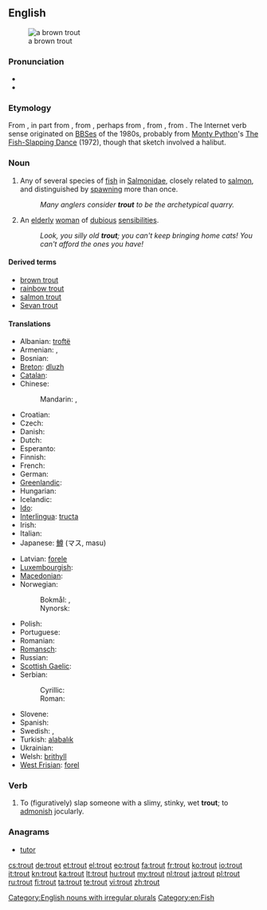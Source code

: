 {{wikipedia}}
==English==
[[Image:Bachforelle Zeichnung.jpg|thumb|a brown trout]]

===Pronunciation===
* {{audio|en-us-trout.ogg|Audio (US)}}
* {{rhymes|aʊt}}

===Etymology===
From {{etyl|ang|en}} {{term|truht|lang=ang}}, in part from {{etyl|fro|en}} {{term|truite|lang=fro}}, from {{etyl|LL.}} {{term|tructa|lang=la}}, perhaps from {{etyl|grc|en}} {{term|τρώκτης|sc=polytonic|tr=trōktēs||nibbler|lang=grc}}, from {{term|τρώγω|sc=polytonic|tr=trōgō||I gnaw|lang=grc}}, from {{proto|Indo-European|tere-|to rub, to turn|lang=en}}. The Internet verb sense originated on [[BBS]]es of the 1980s, probably from [[w:Monty Python|Monty Python]]'s [[w:The Fish-Slapping Dance|The Fish-Slapping Dance]] (1972), though that sketch involved a halibut.

===Noun===
{{en-noun|pl=trout|pl2=trouts}}

# Any of several species of [[fish]] in [[Salmonidae]], closely related to [[salmon]], and distinguished by [[spawn]]ing more than once.
#: ''Many anglers consider '''trout''' to be the archetypical quarry.''
# {{British|pejorative}} An [[elderly]] [[woman]] of [[dubious]] [[sensibilities]].
#: ''Look, you silly old '''trout'''; you can't keep bringing home cats! You can't afford the ones you have!''

====Derived terms====
* [[brown trout]]
* [[rainbow trout]]
* [[salmon trout]]
* [[Sevan trout]]

====Translations====
{{trans-top|fish}}
* Albanian: [[troftë]] {{f}}
* Armenian: {{t-|hy|կարմրախայտ|tr=karmraxayt}}, {{qualifier|Sevan trout}} {{t-|hy|իշխան|tr=išxan}}
* Bosnian: {{t-|bs|pastrmka|f}}
* [[Breton]]: [[dluzh]] {{m}}
* [[Catalan]]: {{t|ca|truita|f}}
* Chinese:
*: Mandarin: {{t-|cmn|尊魚|sc=Hani}}, {{t-|cmn|尊鱼|tr=zūnyú|sc=Hani}}
* Croatian: {{t-|hr|pastrva|f|alt=pȁstrva}}
* Czech: {{t+|cs|pstruh|m}}
* Danish: {{t-|da|ørred|c}}
* Dutch: {{t+|nl|forel|m}}
* Esperanto: {{t-|eo|truto|xs=Esperanto}}
* Finnish: {{t+|fi|taimen}}
* French: {{t+|fr|truite|f}}
* German: {{t+|de|Forelle|f}}
* [[Greenlandic]]: {{t-|kl|eqaluk|xs=Greenlandic}}
* Hungarian: {{t+|hu|pisztráng}}
* Icelandic: {{t-|is|silungur|m}}
* [[Ido]]: {{t+|io|truto|xs=Ido}}
* [[Interlingua]]: [[tructa]]
* Irish: {{t-|ga|breac|m|xs=Irish}}
* Italian: {{t+|it|trota|f}}
* Japanese: [[鱒]] (マス, masu)
{{trans-mid}}
* Latvian: [[forele]] {{f}}
* [[Luxembourgish]]: {{t|lb|Frell|f}}
* [[Macedonian]]: {{t-|mk|пастрмка|f|tr=past'rmka}}
* Norwegian:
*: Bokmål: {{t-|no|ørret|m}}, {{t+|no|aure|m}}
*: Nynorsk: {{t-|nn|aure|m|xs=Norwegian Nynorsk}}
* Polish: {{t+|pl|pstrąg|m}}
* Portuguese: {{t+|pt|truta|f}}
* Romanian: {{t|ro|păstrăv|m}}
* [[Romansch]]: {{t|rm|litgiva|f}}
* Russian: {{t+|ru|форель|f|tr=forél’}}
* [[Scottish Gaelic]]: {{t-|gd|breac|m|xs=Scottish Gaelic}}
* Serbian:
*: Cyrillic: {{t-|sr|пастрмка|f|sc=Cyrl}}
*: Roman: {{t-|sr|pastrmka|f}}
* Slovene: {{t+|sl|postrv|f}}
* Spanish: {{t+|es|trucha|f}}
* Swedish: {{t|sv|forell|c}}, {{t|sv|öring|c}}
* Turkish: [[ala]][[balık]]
* Ukrainian: {{t-|uk|форель|tr=forel’|xs=Ukrainian}}
* Welsh: [[brithyll]]
* [[West Frisian]]: [[forel]] {{c}}
{{trans-bottom}}

===Verb===
{{en-verb}}

# {{Internet|_|chat}} To (figuratively) slap someone with a slimy, stinky, wet '''trout'''; to [[admonish]] jocularly.

===Anagrams===
* [[tutor#English|tutor]]

[[Category:English nouns with irregular plurals]]
[[Category:en:Fish]]

[[cs:trout]]
[[de:trout]]
[[et:trout]]
[[el:trout]]
[[eo:trout]]
[[fa:trout]]
[[fr:trout]]
[[ko:trout]]
[[io:trout]]
[[it:trout]]
[[kn:trout]]
[[ka:trout]]
[[lt:trout]]
[[hu:trout]]
[[my:trout]]
[[nl:trout]]
[[ja:trout]]
[[pl:trout]]
[[ru:trout]]
[[fi:trout]]
[[ta:trout]]
[[te:trout]]
[[vi:trout]]
[[zh:trout]]
